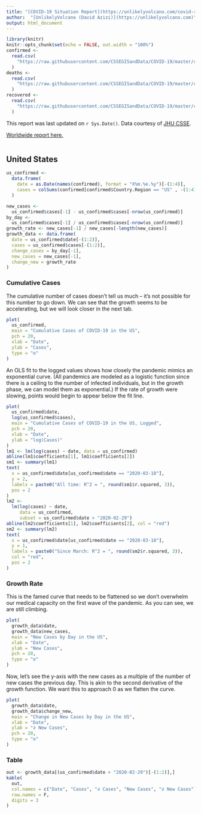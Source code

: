 ```yaml
---
title: "[COVID-19 Situation Report](https://unlikelyvolcano.com/covid-report.html)"
author:  "[UnlikelyVolcano (David Azizi)](https://unlikelyvolcano.com)"
output: html_document
---
```


```r
library(knitr)
knitr::opts_chunk$set(echo = FALSE, out.width = "100%")
confirmed <-
  read.csv(
    "https://raw.githubusercontent.com/CSSEGISandData/COVID-19/master/csse_covid_19_data/csse_covid_19_time_series/time_series_19-covid-Confirmed.csv"
  )
deaths <-
  read.csv(
    "https://raw.githubusercontent.com/CSSEGISandData/COVID-19/master/csse_covid_19_data/csse_covid_19_time_series/time_series_19-covid-Deaths.csv"
  )
recovered <-
  read.csv(
    "https://raw.githubusercontent.com/CSSEGISandData/COVID-19/master/csse_covid_19_data/csse_covid_19_time_series/time_series_19-covid-Recovered.csv"
  )
```

This report was last updated on `r Sys.Date()`. Data courtesy of [JHU CSSE](https://systems.jhu.edu/research/public-health/ncov/).

[Worldwide report here.](https://unlikelyvolcano.com/covid-world.html)

<script>var clicky_site_ids = clicky_site_ids || []; clicky_site_ids.push(101237072);</script>
<script async src="//static.getclicky.com/js"></script>
<noscript><p><img alt="Clicky" width="1" height="1" src="//in.getclicky.com/101237072ns.gif" /></p></noscript>

## United States {.tabset}

```r
us_confirmed <-
  data.frame(
    date = as.Date(names(confirmed), format = "X%m.%e.%y")[-(1:4)],
    cases = colSums(confirmed[confirmed$Country.Region == "US" , -(1:4)], na.rm = T)
  )

new_cases <-
  us_confirmed$cases[-1] - us_confirmed$cases[-nrow(us_confirmed)]
by_day <-
  us_confirmed$cases[-1] / us_confirmed$cases[-nrow(us_confirmed)]
growth_rate <- new_cases[-1] / new_cases[-length(new_cases)]
growth_data <- data.frame(
  date = us_confirmed$date[-(1:2)],
  cases = us_confirmed$cases[-(1:2)],
  change_cases = by_day[-1],
  new_cases = new_cases[-1],
  change_new = growth_rate
)
```

### Cumulative Cases

The cumulative number of cases doesn't tell us much -- it's not possible for this number to go down. We can see that the growth seems to be accelerating, but we will look closer in the next tab.

```r
plot(
  us_confirmed,
  main = "Cumulative Cases of COVID-19 in the US",
  pch = 20,
  xlab = "Date",
  ylab = "Cases",
  type = "o"
)
```


An OLS fit to the logged values shows how closely the pandemic mimics an exponential curve. (All pandemics are modeled as a logistic function since there is a ceiling to the number of infected individuals, but in the growth phase, we can model them as exponential.) If the rate of growth were slowing, points would begin to appear below the fit line.

```r
plot(
  us_confirmed$date,
  log(us_confirmed$cases),
  main = "Cumulative Cases of COVID-19 in the US, Logged",
  pch = 20,
  xlab = "Date",
  ylab = "log(Cases)"
)
lm1 <- lm(log(cases) ~ date, data = us_confirmed)
abline(lm1$coefficients[1], lm1$coefficients[2])
sm1 <- summary(lm1)
text(
  x = us_confirmed$date[us_confirmed$date == "2020-03-18"],
  y = 2,
  labels = paste0("All time: R^2 = ", round(sm1$r.squared, 3)),
  pos = 2
)
lm2 <-
  lm(log(cases) ~ date,
     data = us_confirmed,
     subset = us_confirmed$date > "2020-02-29")
abline(lm2$coefficients[1], lm2$coefficients[2], col = "red")
sm2 <- summary(lm2)
text(
  x = us_confirmed$date[us_confirmed$date == "2020-03-18"],
  y = 1,
  labels = paste0("Since March: R^2 = ", round(sm2$r.squared, 3)),
  col = "red",
  pos = 2
)
```

### Growth Rate
This is the famed curve that needs to be flattened so we don't overwhelm our medical capacity on the first wave of the pandemic. As you can see, we are still climbing. 

```r
plot(
  growth_data$date,
  growth_data$new_cases,
  main = "New Cases by Day in the US",
  xlab = "Date",
  ylab = "New Cases",
  pch = 20,
  type = "o"
)
```

Now, let's see the y-axis with the new cases as a multiple of the number of new cases the previous day. This is akin to the second derivative of the growth function. We want this to approach 0 as we flatten the curve.
```r
plot(
  growth_data$date,
  growth_data$change_new,
  main = "Change in New Cases by Day in the US",
  xlab = "Date",
  ylab = "∂ New Cases",
  pch = 20,
  type = "o"
)
```

### Table

```r
out <- growth_data[(us_confirmed$date > "2020-02-29")[-(1:2)],]
kable(
  out,
  col.names = c("Date", "Cases", "∂ Cases", "New Cases", "∂ New Cases"),
  row.names = F,
  digits = 3
)
```

